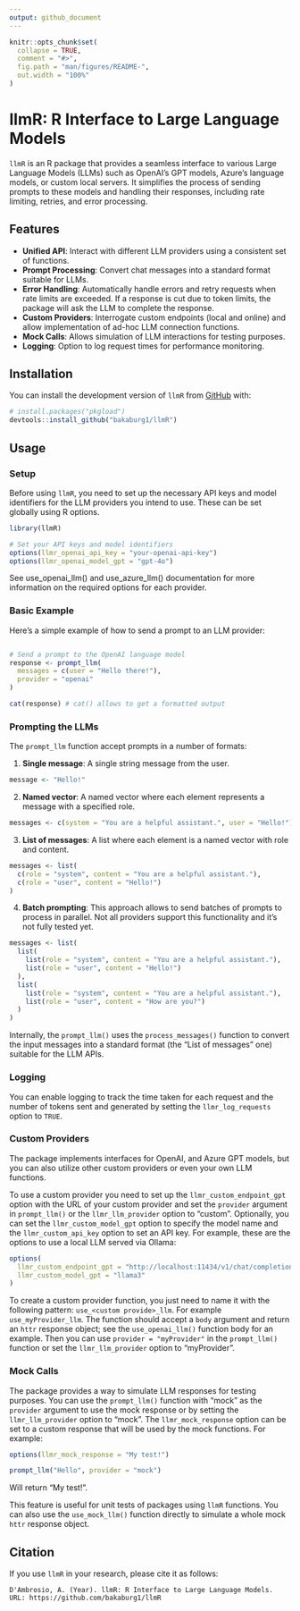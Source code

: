 ```yaml
---
output: github_document
---
```


<!-- README.md is generated from README.Rmd. Please edit that file -->

```r
knitr::opts_chunk$set(
  collapse = TRUE,
  comment = "#>",
  fig.path = "man/figures/README-",
  out.width = "100%"
)
```

# llmR: R Interface to Large Language Models

<!-- badges: start -->
<!-- badges: end -->

`llmR` is an R package that provides a seamless interface to various Large Language Models (LLMs) such as OpenAI's GPT models, Azure's language models, or custom local servers. It simplifies the process of sending prompts to these models and handling their responses, including rate limiting, retries, and error processing.

## Features

- **Unified API**: Interact with different LLM providers using a consistent set of functions.
- **Prompt Processing**: Convert chat messages into a standard format suitable for LLMs.
- **Error Handling**: Automatically handle errors and retry requests when rate limits are exceeded. If a response is cut due to token limits, the package will ask the LLM to complete the response.
- **Custom Providers**: Interrogate custom endpoints (local and online) and allow implementation of ad-hoc LLM connection functions.
- **Mock Calls**: Allows simulation of LLM interactions for testing purposes.
- **Logging**: Option to log request times for performance monitoring.

## Installation

You can install the development version of `llmR` from [GitHub](https://github.com/bakaburg1/llmR) with:

```r
# install.packages("pkgload")
devtools::install_github("bakaburg1/llmR")
```

## Usage

### Setup

Before using `llmR`, you need to set up the necessary API keys and model identifiers for the LLM providers you intend to use. These can be set globally using R options.

```r
library(llmR)

# Set your API keys and model identifiers
options(llmr_openai_api_key = "your-openai-api-key")
options(llmr_openai_model_gpt = "gpt-4o")
```

See use_openai_llm() and use_azure_llm() documentation for more information on the required options for each provider.

### Basic Example

Here's a simple example of how to send a prompt to an LLM provider:

```r

# Send a prompt to the OpenAI language model
response <- prompt_llm(
  messages = c(user = "Hello there!"),
  provider = "openai"
)

cat(response) # cat() allows to get a formatted output
```

### Prompting the LLMs

The `prompt_llm` function accept prompts in a number of formats:

1. **Single message**: A single string message from the user.
```r
message <- "Hello!"
```

2. **Named vector**: A named vector where each element represents a message with a specified role.
```r
messages <- c(system = "You are a helpful assistant.", user = "Hello!")
```

3. **List of messages**: A list where each element is a named vector with role and content.
```r
messages <- list(
  c(role = "system", content = "You are a helpful assistant."),
  c(role = "user", content = "Hello!")
)
```

4. **Batch prompting**: This approach allows to send batches of prompts to process in parallel. Not all providers support this functionality and it's not fully tested yet.
```r
messages <- list(
  list(
    list(role = "system", content = "You are a helpful assistant."),
    list(role = "user", content = "Hello!")
  ),
  list(
    list(role = "system", content = "You are a helpful assistant."),
    list(role = "user", content = "How are you?")
  )
)
```

Internally, the `prompt_llm()` uses the `process_messages()` function to convert the input messages into a standard format (the "List of messages" one) suitable for the LLM APIs.

### Logging

You can enable logging to track the time taken for each request and the number of tokens sent and generated by setting the `llmr_log_requests` option to `TRUE`.

### Custom Providers

The package implements interfaces for OpenAI, and Azure GPT models, but you can also utilize other custom providers or even your own LLM functions.

To use a custom provider you need to set up the `llmr_custom_endpoint_gpt` option with the URL of your custom provider and set the `provider` argument in `prompt_llm()` or the `llmr_llm_provider` option to "custom". Optionally, you can set the `llmr_custom_model_gpt` option to specify the model name and the `llmr_custom_api_key` option to set an API key. For example, these are the options to use a local LLM served via Ollama:

```r
options(
  llmr_custom_endpoint_gpt = "http://localhost:11434/v1/chat/completions",
  llmr_custom_model_gpt = "llama3"
)
```

To create a custom provider function, you just need to name it with the following pattern: `use_<custom provide>_llm`. For example `use_myProvider_llm`. The function should accept a `body` argument and return an `httr` response object; see the `use_openai_llm()` function body for an example. Then you can use `provider = "myProvider"` in the `prompt_llm()` function or set the `llmr_llm_provider` option to "myProvider".

### Mock Calls

The package provides a way to simulate LLM responses for testing purposes. You can use the `prompt_llm()` function with "mock" as the `provider` argument to use the mock response or by setting the `llmr_llm_provider` option to "mock".
The `llmr_mock_response` option can be set to a custom response that will be used by the mock functions. For example:

```r
options(llmr_mock_response = "My test!")

prompt_llm("Hello", provider = "mock")
```

Will return "My test!".

This feature is useful for unit tests of packages using `llmR` functions.
You can also use the `use_mock_llm()` function directly to simulate a whole mock `httr` response object.

## Citation

If you use `llmR` in your research, please cite it as follows:

```
D'Ambrosio, A. (Year). llmR: R Interface to Large Language Models. URL: https://github.com/bakaburg1/llmR
```
